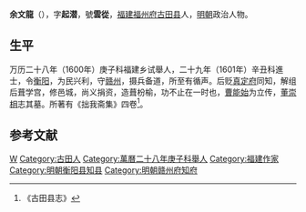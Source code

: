 '''余文龍'''（{{bd|？||？|catIdx=}}），字'''起潜'''，號'''雲從'''，[[福建|福建]][[福州府|福州府]][[古田县|古田县]]人，[[明朝|明朝]]政治人物。

== 生平 ==
万历二十八年（1600年）庚子科福建乡试舉人，二十九年（1601年）辛丑科進士，令[[衡阳|衡阳]]，为民兴利，守[[赣州|赣州]]，摄兵备道，所至有循声。后贬[[真定府|真定府]]同知，解组后葺学宫，修邑城，尚义捐资，造葺枌榆，功不止在一时也，[[曹学佺|曹能始]]为立传，[[董应举|董崇相]]志其墓。所著有《拙我斋集》四卷<ref>《古田县志》</ref>。

==参考文献==
{{reflist}}

{{萬曆二十九年辛丑科殿試金榜}}

{{Authority control}}

{{DEFAULTSORT:}}
[[Category:余姓|W]]
[[Category:古田人|Category:古田人]]
[[Category:萬曆二十八年庚子科舉人|Category:萬曆二十八年庚子科舉人]]
[[Category:福建作家|Category:福建作家]]
[[Category:明朝衡阳县知县|Category:明朝衡阳县知县]]
[[Category:明朝赣州府知府|Category:明朝赣州府知府]]